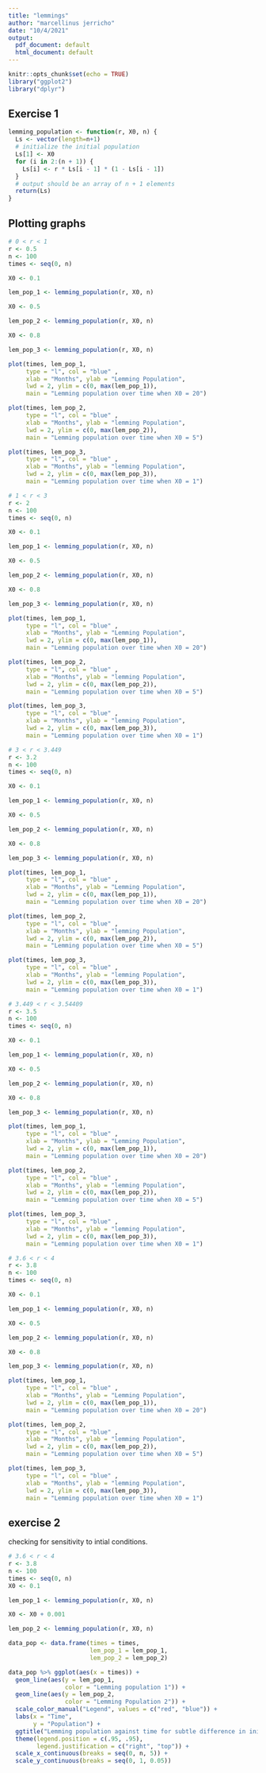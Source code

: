 ```yaml
---
title: "lemmings"
author: "marcellinus jerricho"
date: "10/4/2021"
output:
  pdf_document: default
  html_document: default
---
```


```r
knitr::opts_chunk$set(echo = TRUE)
library("ggplot2")
library("dplyr")
```

## Exercise 1

```r
lemming_population <- function(r, X0, n) {
  Ls <- vector(length=n+1)
  # initialize the initial population
  Ls[1] <- X0
  for (i in 2:(n + 1)) {
    Ls[i] <- r * Ls[i - 1] * (1 - Ls[i - 1])
  }
  # output should be an array of n + 1 elements
  return(Ls)
}
```

## Plotting graphs

```r
# 0 < r < 1
r <- 0.5
n <- 100
times <- seq(0, n)

X0 <- 0.1

lem_pop_1 <- lemming_population(r, X0, n)

X0 <- 0.5

lem_pop_2 <- lemming_population(r, X0, n)

X0 <- 0.8

lem_pop_3 <- lemming_population(r, X0, n)

plot(times, lem_pop_1, 
     type = "l", col = "blue" , 
     xlab = "Months", ylab = "Lemming Population", 
     lwd = 2, ylim = c(0, max(lem_pop_1)),
     main = "Lemming population over time when X0 = 20")

plot(times, lem_pop_2, 
     type = "l", col = "blue" , 
     xlab = "Months", ylab = "lemming Population", 
     lwd = 2, ylim = c(0, max(lem_pop_2)),
     main = "Lemming population over time when X0 = 5")

plot(times, lem_pop_3, 
     type = "l", col = "blue" , 
     xlab = "Months", ylab = "lemming Population", 
     lwd = 2, ylim = c(0, max(lem_pop_3)),
     main = "Lemming population over time when X0 = 1")

```

```r
# 1 < r < 3
r <- 2
n <- 100
times <- seq(0, n)

X0 <- 0.1

lem_pop_1 <- lemming_population(r, X0, n)

X0 <- 0.5

lem_pop_2 <- lemming_population(r, X0, n)

X0 <- 0.8

lem_pop_3 <- lemming_population(r, X0, n)

plot(times, lem_pop_1, 
     type = "l", col = "blue" , 
     xlab = "Months", ylab = "Lemming Population", 
     lwd = 2, ylim = c(0, max(lem_pop_1)),
     main = "Lemming population over time when X0 = 20")

plot(times, lem_pop_2, 
     type = "l", col = "blue" , 
     xlab = "Months", ylab = "lemming Population", 
     lwd = 2, ylim = c(0, max(lem_pop_2)),
     main = "Lemming population over time when X0 = 5")

plot(times, lem_pop_3, 
     type = "l", col = "blue" , 
     xlab = "Months", ylab = "lemming Population", 
     lwd = 2, ylim = c(0, max(lem_pop_3)),
     main = "Lemming population over time when X0 = 1")
```
```r
# 3 < r < 3.449
r <- 3.2
n <- 100
times <- seq(0, n)

X0 <- 0.1

lem_pop_1 <- lemming_population(r, X0, n)

X0 <- 0.5

lem_pop_2 <- lemming_population(r, X0, n)

X0 <- 0.8

lem_pop_3 <- lemming_population(r, X0, n)

plot(times, lem_pop_1, 
     type = "l", col = "blue" , 
     xlab = "Months", ylab = "Lemming Population", 
     lwd = 2, ylim = c(0, max(lem_pop_1)),
     main = "Lemming population over time when X0 = 20")

plot(times, lem_pop_2, 
     type = "l", col = "blue" , 
     xlab = "Months", ylab = "lemming Population", 
     lwd = 2, ylim = c(0, max(lem_pop_2)),
     main = "Lemming population over time when X0 = 5")

plot(times, lem_pop_3, 
     type = "l", col = "blue" , 
     xlab = "Months", ylab = "lemming Population", 
     lwd = 2, ylim = c(0, max(lem_pop_3)),
     main = "Lemming population over time when X0 = 1")
```

```r
# 3.449 < r < 3.54409
r <- 3.5
n <- 100
times <- seq(0, n)

X0 <- 0.1

lem_pop_1 <- lemming_population(r, X0, n)

X0 <- 0.5

lem_pop_2 <- lemming_population(r, X0, n)

X0 <- 0.8

lem_pop_3 <- lemming_population(r, X0, n)

plot(times, lem_pop_1, 
     type = "l", col = "blue" , 
     xlab = "Months", ylab = "Lemming Population", 
     lwd = 2, ylim = c(0, max(lem_pop_1)),
     main = "Lemming population over time when X0 = 20")

plot(times, lem_pop_2, 
     type = "l", col = "blue" , 
     xlab = "Months", ylab = "lemming Population", 
     lwd = 2, ylim = c(0, max(lem_pop_2)),
     main = "Lemming population over time when X0 = 5")

plot(times, lem_pop_3, 
     type = "l", col = "blue" , 
     xlab = "Months", ylab = "lemming Population", 
     lwd = 2, ylim = c(0, max(lem_pop_3)),
     main = "Lemming population over time when X0 = 1")
```

```r
# 3.6 < r < 4
r <- 3.8
n <- 100
times <- seq(0, n)

X0 <- 0.1

lem_pop_1 <- lemming_population(r, X0, n)

X0 <- 0.5

lem_pop_2 <- lemming_population(r, X0, n)

X0 <- 0.8

lem_pop_3 <- lemming_population(r, X0, n)

plot(times, lem_pop_1, 
     type = "l", col = "blue" , 
     xlab = "Months", ylab = "Lemming Population", 
     lwd = 2, ylim = c(0, max(lem_pop_1)),
     main = "Lemming population over time when X0 = 20")

plot(times, lem_pop_2, 
     type = "l", col = "blue" , 
     xlab = "Months", ylab = "lemming Population", 
     lwd = 2, ylim = c(0, max(lem_pop_2)),
     main = "Lemming population over time when X0 = 5")

plot(times, lem_pop_3, 
     type = "l", col = "blue" , 
     xlab = "Months", ylab = "lemming Population", 
     lwd = 2, ylim = c(0, max(lem_pop_3)),
     main = "Lemming population over time when X0 = 1")
```

## exercise 2
checking for sensitivity to intial conditions.
```r
# 3.6 < r < 4
r <- 3.8
n <- 100
times <- seq(0, n)
X0 <- 0.1

lem_pop_1 <- lemming_population(r, X0, n)

X0 <- X0 + 0.001

lem_pop_2 <- lemming_population(r, X0, n)

data_pop <- data.frame(times = times,
                       lem_pop_1 = lem_pop_1, 
                       lem_pop_2 = lem_pop_2)

data_pop %>% ggplot(aes(x = times)) +
  geom_line(aes(y = lem_pop_1, 
                color = "Lemming population 1")) + 
  geom_line(aes(y = lem_pop_2, 
                color = "Lemming Population 2")) + 
  scale_color_manual("Legend", values = c("red", "blue")) +
  labs(x = "Time", 
       y = "Population") + 
  ggtitle("Lemming population against time for subtle difference in initial population") + 
  theme(legend.position = c(.95, .95), 
        legend.justification = c("right", "top")) + 
  scale_x_continuous(breaks = seq(0, n, 5)) + 
  scale_y_continuous(breaks = seq(0, 1, 0.05))
```
